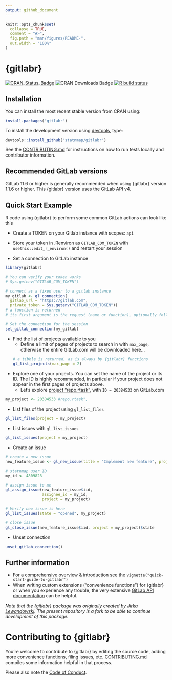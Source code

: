 ```yaml
---
output: github_document
---
```


<!-- README.md is generated from README.Rmd. Please edit that file -->

```r
knitr::opts_chunk$set(
  collapse = TRUE,
  comment = "#>",
  fig.path = "man/figures/README-",
  out.width = "100%"
)
```

# {gitlabr}

<!-- badges: start -->
[![CRAN\_Status\_Badge](https://www.r-pkg.org/badges/version/gitlabr)](https://cran.r-project.org/package=gitlabr)
![CRAN\ Downloads\ Badge](https://cranlogs.r-pkg.org/badges/gitlabr)
[![R build status](https://github.com/statnmap/gitlabr/workflows/R-CMD-check/badge.svg)](https://github.com/statnmap/gitlabr/actions)
<!-- badges: end -->


## Installation

You can install the most recent stable version from CRAN using:

```r
install.packages("gitlabr")
```

To install the development version using [devtools](https://cran.r-project.org/package=devtools), type:
```r
devtools::install_github("statnmap/gitlabr")
```

See the [CONTRIBUTING.md](CONTRIBUTING.md) for instructions on how to run tests locally and contributor information.

## Recommended GitLab versions

GitLab 11.6 or higher is generally recommended when using {gitlabr} version 1.1.6 or higher. This {gitlabr} version uses the GitLab API v4.

## Quick Start Example

R code using {gitlabr} to perform some common GitLab actions can look like this

- Create a TOKEN on your Gitlab instance with scopes: `api`

- Store your token in .Renviron as `GITLAB_COM_TOKEN` with `usethis::edit_r_environ()` and restart your session 

- Set a connection to GitLab instance
```r
library(gitlabr)

# You can verify your token works
# Sys.getenv("GITLAB_COM_TOKEN")

# connect as a fixed user to a gitlab instance
my_gitlab <- gl_connection(
  gitlab_url = "https://gitlab.com",
  private_token = Sys.getenv("GITLAB_COM_TOKEN"))
# a function is returned
# its first argument is the request (name or function), optionally followed by parameters

# Set the connection for the session
set_gitlab_connection(my_gitlab)
```

- Find the list of projects available to you
  + Define a limit of pages of projects to search in with `max_page`, otherwise the entire GitLab.com will be downloaded here...
```r
# a tibble is returned, as is always by {gitlabr} functions
gl_list_projects(max_page = 2) 
```

- Explore one of your projects. You can set the name of the project or its ID. The ID is highly recommended, in particular if your project does not appear in the first pages of projects above. 
  + Let's explore [project "repo.rtask"](https://gitlab.com/statnmap/repo.rtask), with `ID = 20384533` on GitLab.com
  
```r
my_project <- 20384533 #repo.rtask",
```

- List files of the project using `gl_list_files`
```r
gl_list_files(project = my_project)
```

- List issues with `gl_list_issues`

```r
gl_list_issues(project = my_project)
```

- Create an issue

```r
# create a new issue
new_feature_issue <- gl_new_issue(title = "Implement new feature", project = my_project)

# statnmap user ID
my_id <- 4809823

# assign issue to me
gl_assign_issue(new_feature_issue$iid,
                assignee_id = my_id,
                project = my_project)

# Verify new issue is here
gl_list_issues(state = "opened", my_project)

# close issue
gl_close_issue(new_feature_issue$iid, project = my_project)$state
```

- Unset connection

```r
unset_gitlab_connection()
```

## Further information

- For a comprehensive overview & introduction see the `vignette("quick-start-guide-to-gitlabr")`
- When writing custom extensions ("convenience functions") for {gitlabr} or when you experience any trouble, the very extensive [GitLab API documentation](http://doc.gitlab.com/ce/api/) can be helpful.

_Note that the {gitlabr} package was originally created by [Jirka Lewandowski](https://github.com/jirkalewandowski/gitlabr). The present repository is a fork to be able to continue development of this package._  


# Contributing to {gitlabr}

You're welcome to contribute to {gitlabr} by editing the source code, adding more convenience functions, filing issues, etc. [CONTRIBUTING.md](CONTRIBUTING.md) compiles some information helpful in that process.

Please also note the [Code of Conduct](CONDUCT.md).
